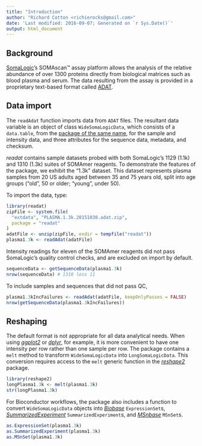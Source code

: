 ```yaml
---
title: "Introduction"
author: "Richard Cotton <richierocks@gmail.com>"
date: 'Last modified: 2016-09-07; Generated on `r Sys.Date()`'
output: html_document
---
```


<!--
%\VignetteEngine{knitr::rmarkdown}
%\VignetteIndexEntry{Introduction}
-->

## Background

[SomaLogic](http://www.somalogic.com/Homepage.aspx)'s SOMAscan&trade; assay platform allows the analysis of the relative abundance of over 1300 proteins directly from biological matrices such as blood plasma and serum.  The data resulting from the assay is provided in a proprietary text-based format called [ADAT](https://bitbucket.org/graumannlabtools/adat-spec). 

## Data import

The `readAdat` function imports data from `ADAT` files. The resultant data variable is an object of class `WideSomaLogicData`, which consists of a `data.table`, from the [package of the same name](https://github.com/Rdatatable/data.table), for the sample and intensity data, and three attributes for the sequence data, metadata, and checksum.

*readat* contains sample datasets probed with both SomaLogic's 1129 (1.1k) and 1310 (1.3k) suites of SOMAmer reagents.  To demonstrate the features of the package, we exhibit the "1.3k" dataset.  This dataset represents plasma samples from 20 US adults aged between 35 and 75 years old, split into age groups ("old", 50 or older; "young", under 50).

To import the data, type:

```r
library(readat)
zipFile <- system.file(
  "extdata", "PLASMA.1.3k.20151030.adat.zip", 
  package = "readat"
)
adatFile <- unzip(zipFile, exdir = tempfile("readat"))
plasma1.3k <- readAdat(adatFile)
```

Intensity readings for eleven of the SOMAmer reagents did not pass SomaLogic's quality control checks, and are excluded on import by default.

```r
sequenceData <- getSequenceData(plasma1.3k)
nrow(sequenceData) # 1310 less 11
```

To include samples and sequences that did not pass QC, 

```r
plasma1.3kIncFailures <- readAdat(adatFile, keepOnlyPasses = FALSE)
nrow(getSequenceData(plasma1.3kIncFailures))
```

## Reshaping

The default format is not appropriate for all data analytical needs.  When using [*ggplot2*](https://github.com/hadley/ggplot2)  or [*dplyr*](https://github.com/hadley/dplyr), for example, it is more convenient to have one intensity per row rather than one sample per row.  The package contains a `melt` method to transform `WideSomaLogicData` into `LongSomaLogicData`.  This conversion requires access to the `melt` generic function in the [*reshape2*](https://github.com/hadley/reshape) package.

```r
library(reshape2)
longPlasma1.3k <- melt(plasma1.3k)
str(longPlasma1.3k)
```

For Bioconductor workflows, the package also includes a function to convert `WideSomaLogicData` objects into [*Biobase*](https://www.bioconductor.org/packages/release/bioc/html/Biobase.html) `ExpressionSet`s, [*SummarizedExperiment*](https://www.bioconductor.org/packages/release/bioc/html/SummarizedExperiment.html) `SummarizedExperiment`s, and [*MSnbase*](https://www.bioconductor.org/packages/release/bioc/html/MSnbase.html) `MSnSet`s.

```r
as.ExpressionSet(plasma1.3k)
as.SummarizedExperiment(plasma1.3k)
as.MSnSet(plasma1.3k)
```

